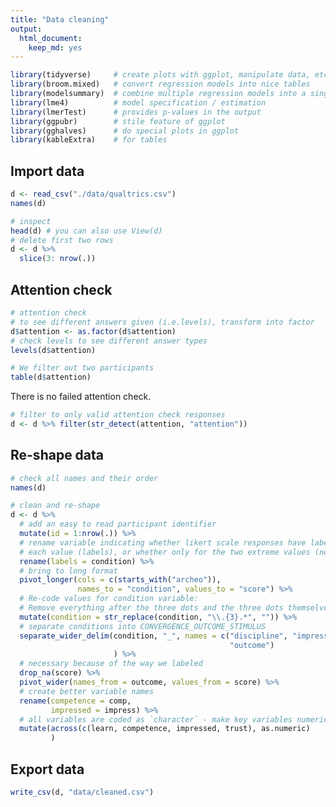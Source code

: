 ```yaml
---
title: "Data cleaning"
output: 
  html_document: 
    keep_md: yes
---
```


```r
library(tidyverse)     # create plots with ggplot, manipulate data, etc.
library(broom.mixed)   # convert regression models into nice tables
library(modelsummary)  # combine multiple regression models into a single table
library(lme4)          # model specification / estimation 
library(lmerTest)      # provides p-values in the output
library(ggpubr)        # stile feature of ggplot
library(gghalves)      # do special plots in ggplot
library(kableExtra)    # for tables
```

## Import data
```r
d <- read_csv("./data/qualtrics.csv")
names(d)
```

```r
# inspect
head(d) # you can also use View(d)
# delete first two rows
d <- d %>% 
  slice(3: nrow(.)) 
```

## Attention check
```r
# attention check
# to see different answers given (i.e.levels), transform into factor
d$attention <- as.factor(d$attention)
# check levels to see different answer types
levels(d$attention) 

# We filter out two participants 
table(d$attention)
```

There is no failed attention check.

```r
# filter to only valid attention check responses
d <- d %>% filter(str_detect(attention, "attention"))
```

## Re-shape data

```r
# check all names and their order
names(d)
```


```r
# clean and re-shape
d <- d %>% 
  # add an easy to read participant identifier
  mutate(id = 1:nrow(.)) %>% 
  # rename variable indicating whether likert scale responses have labels for 
  # each value (labels), or whether only for the two extreme values (no_labels)
  rename(labels = condition) %>% 
  # bring to long format
  pivot_longer(cols = c(starts_with("archeo")), 
               names_to = "condition", values_to = "score") %>% 
  # Re-code values for condition variable:
  # Remove everything after the three dots and the three dots themselves
  mutate(condition = str_replace(condition, "\\.{3}.*", "")) %>% 
  # separate conditions into CONVERGENCE_OUTCOME_STIMULUS
  separate_wider_delim(condition, "_", names = c("discipline", "impressiveness", 
                                                 "outcome")
                       ) %>%
  # necessary because of the way we labeled
  drop_na(score) %>% 
  pivot_wider(names_from = outcome, values_from = score) %>% 
  # create better variable names
  rename(competence = comp, 
         impressed = impress) %>% 
  # all variables are coded as `character` - make key variables numeric
  mutate(across(c(learn, competence, impressed, trust), as.numeric)
         )
```

## Export data

```r
write_csv(d, "data/cleaned.csv")
```